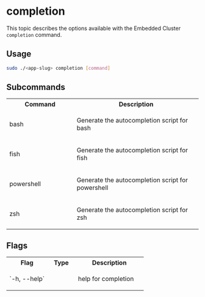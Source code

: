 # completion

This topic describes the options available with the Embedded Cluster `completion` command.

## Usage

```bash
sudo ./<app-slug> completion [command]
```

## Subcommands

<table>
  <tr>
    <th width="35%">Command</th>
    <th width="65%">Description</th>
  </tr>
  <tr>
     <td>bash</td>
     <td>
        <p>Generate the autocompletion script for bash</p>
     </td>
  </tr>
  <tr>
     <td>fish</td>
     <td>
        <p>Generate the autocompletion script for fish</p>
     </td>
  </tr>
  <tr>
     <td>powershell</td>
     <td>
        <p>Generate the autocompletion script for powershell</p>
     </td>
  </tr>
  <tr>
     <td>zsh</td>
     <td>
        <p>Generate the autocompletion script for zsh</p>
     </td>
  </tr>
</table>

## Flags

<table>
  <tr>
    <th width="30%">Flag</th>
    <th width="20%">Type</th>
    <th width="50%">Description</th>
  </tr>
  <tr>
     <td>`-h, --help`</td>
     <td></td>
     <td>
        <p>help for completion</p>
     </td>
  </tr>
</table>

